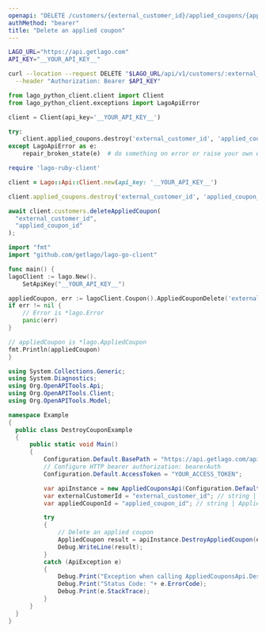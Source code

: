 ```yaml
---
openapi: "DELETE /customers/{external_customer_id}/applied_coupons/{applied_coupon_id}"
authMethod: "bearer"
title: "Delete an applied coupon"
---
```


<RequestExample>

```bash cURL
LAGO_URL="https://api.getlago.com"
API_KEY="__YOUR_API_KEY__"

curl --location --request DELETE "$LAGO_URL/api/v1/customers/:external_customer_id/applied_coupons/:applied_coupon_id" \
  --header "Authorization: Bearer $API_KEY"
```

```python Python
from lago_python_client.client import Client
from lago_python_client.exceptions import LagoApiError

client = Client(api_key='__YOUR_API_KEY__')

try:
    client.applied_coupons.destroy('external_customer_id', 'applied_coupon_id')
except LagoApiError as e:
    repair_broken_state(e)  # do something on error or raise your own exception
```

```ruby Ruby
require 'lago-ruby-client'

client = Lago::Api::Client.new(api_key: '__YOUR_API_KEY__')

client.applied_coupons.destroy('external_customer_id', 'applied_coupon_id')
```

```js Javascript
await client.customers.deleteAppliedCoupon(
  "external_customer_id",
  "applied_coupon_id"
);
```

```go Go
import "fmt"
import "github.com/getlago/lago-go-client"

func main() {
lagoClient := lago.New().
    SetApiKey("__YOUR_API_KEY__")

appliedCoupon, err := lagoClient.Coupon().AppliedCouponDelete('external_customer_id', 'applied_coupon_id')
if err != nil {
    // Error is *lago.Error
    panic(err)
}

// appliedCoupon is *lago.AppliedCoupon
fmt.Println(appliedCoupon)
}
```

```csharp C#
using System.Collections.Generic;
using System.Diagnostics;
using Org.OpenAPITools.Api;
using Org.OpenAPITools.Client;
using Org.OpenAPITools.Model;

namespace Example
{
  public class DestroyCouponExample
  {
      public static void Main()
      {
          Configuration.Default.BasePath = "https://api.getlago.com/api/v1";
          // Configure HTTP bearer authorization: bearerAuth
          Configuration.Default.AccessToken = "YOUR_ACCESS_TOKEN";

          var apiInstance = new AppliedCouponsApi(Configuration.Default);
          var externalCustomerId = "external_customer_id"; // string | External id of the customer
          var appliedCouponId = "applied_coupon_id"; // string | Applied Coupon Lago ID

          try
          {
              // Delete an applied coupon
              AppliedCoupon result = apiInstance.DestroyAppliedCoupon(externalCustomerId, appliedCouponId);
              Debug.WriteLine(result);
          }
          catch (ApiException e)
          {
              Debug.Print("Exception when calling AppliedCouponsApi.DestroyAppliedCoupon: " + e.Message );
              Debug.Print("Status Code: "+ e.ErrorCode);
              Debug.Print(e.StackTrace);
          }
      }
  }
}
```

</RequestExample>

